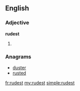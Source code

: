 ==English==

===Adjective===
'''rudest'''

# {{superlative of|rude}}

===Anagrams===
* [[duster#English|duster]]
* [[rusted#English|rusted]]

[[fr:rudest]]
[[my:rudest]]
[[simple:rudest]]